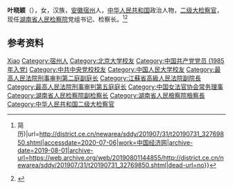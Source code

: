 '''叶晓颖'''（{{bd|1965年|9月|}}），女，汉族，[[安徽|安徽]][[宿州|宿州]]人，[[中华人民共和国|中华人民共和国]]政治人物，[[二级大检察官|二级大检察官]]，现任[[湖南省人民检察院|湖南省人民检察院]]党组书记、检察长。<ref>{{Cite web|title=叶晓颖任湖南省检察院代理检察长(图{{!}}简历)|url=http://district.ce.cn/newarea/sddy/201907/31/t20190731_32769850.shtml|accessdate=2020-07-06|work=中国经济网|archive-date=2019-08-01|archive-url=https://web.archive.org/web/20190801144855/http://district.ce.cn/newarea/sddy/201907/31/t20190731_32769850.shtml|dead-url=no}}</ref><ref>{{Cite web|title=湖南省人民检察院检察长 叶晓颖|url=http://www.legaldaily.com.cn/Personnel_matters/content/2020-03/24/content_8150038.htm|accessdate=2020-07-06|work=法制网|archive-date=2020-07-06|archive-url=https://web.archive.org/web/20200706162741/http://www.legaldaily.com.cn/Personnel_matters/content/2020-03/24/content_8150038.htm|dead-url=no}}</ref>

== 参考资料 ==
{{reflist}}

{{中国人物小作品}}
{{湖南省领导人}}
{{Navboxes 
| title  = 叶晓颖在[[中国女法官协会|中国女法官协会]]的职务
| list1  =
{{中国女法官协会第五届理事会}}
}}

{{Authority control}}
{{DEFAULTSORT:Ye叶}}
[[Category:葉姓|Xiao]]
[[Category:宿州人|Category:宿州人]]
[[Category:北京大学校友|Category:北京大学校友]]
[[Category:中国共产党党员_(1985年入党)|Category:中国共产党党员 (1985年入党)]]
[[Category:中共中央党校校友|Category:中共中央党校校友]]
[[Category:中国人民大学校友|Category:中国人民大学校友]]
[[Category:最高人民法院刑事审判第二庭副庭长|Category:最高人民法院刑事审判第二庭副庭长]]
[[Category:江蘇省高級人民法院副院長|Category:江蘇省高級人民法院副院長]]
[[Category:最高人民法院刑事审判第五庭庭长|Category:最高人民法院刑事审判第五庭庭长]]
[[Category:中国女法官协会常务理事|Category:中国女法官协会常务理事]]
[[Category:湖南省人民检察院副检察长|Category:湖南省人民检察院副检察长]]
[[Category:湖南省人民檢察院檢察長|Category:湖南省人民檢察院檢察長]]
[[Category:中华人民共和国二级大检察官|Category:中华人民共和国二级大检察官]]